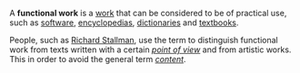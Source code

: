 A '''functional work''' is a [[work]] that can be considered to be of practical use, such as [[software]], [[encyclopedia]]s, [[dictionary|dictionaries]] and [[textbook]]s.

People, such as [[Richard Stallman]], use the term to distinguish functional work from texts written with a certain ''[[point of view]]'' and from artistic works. This in order to avoid the general term ''[[content]]''.

{{book-stub}}